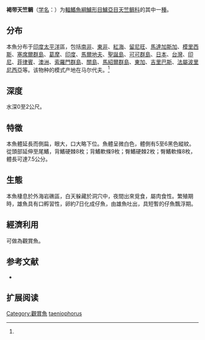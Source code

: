 {{Speciesbox
| name = 褐带天竺鲷
| status = NE
| status_system = 
| image = 
| genus = Apogon
| species = taeniophorus
| authority = Regan, 1908<ref name='id7232'>{{cite web| url =http://www.bioinfo.cn/db05/BjdwSpecies.php?action=view&id=7232| title =褐带天竺鲷| work =中国动物物种编目数据库| publisher =中国科学院微生物研究所| author =中国科学院动物研究所| accessdate =2009-04-16| deadurl =yes| archiveurl =https://web.archive.org/web/20131203122335/http://www.bioinfo.cn/db05/BjdwSpecies.php?action=view| archivedate =2013-12-03| df =}}</ref>
| synonyms = *''Amia fasciata stevensi''<br /><small>McCulloch, 1915</small>
*''Apogon saipanensis''<br /><small>Fowler, 1945</small>
*''Lovamia saipanensis''<br /><small>Fowler, 1945</small>
}}

'''褐带天竺鲷'''（[[学名|学名]]：{{lang|la|''Apogon taeniophorus''}}）为[[輻鰭魚綱|輻鰭魚綱]][[鱸形目|鱸形目]][[鱸亞目|鱸亞目]][[天竺鲷科|天竺鲷科]]的其中一[[種|種]]。

==分布==
本魚分布于[[印度|印度]][[太平洋|太平洋]]區，包括[[南非|南非]]、[[東非|東非]]、[[紅海|紅海]]、[[留尼旺|留尼旺]]、[[馬達加斯加|馬達加斯加]]、[[模里西斯|模里西斯]]、[[塞席爾群島|塞席爾群島]]、[[葛摩|葛摩]]、[[印度|印度]]、[[馬爾地夫|馬爾地夫]]、[[聖誕島|聖誕島]]、[[可可群島|可可群島]]、[[日本|日本]]、[[台灣|台灣]]、[[印尼|印尼]]、[[菲律賓|菲律賓]]、[[澳洲|澳洲]]、[[索羅門群島|索羅門群島]]、[[關島|關島]]、[[馬紹爾群島|馬紹爾群島]]、[[東加|東加]]、[[吉里巴斯|吉里巴斯]]、[[法屬波里尼西亞|法屬波里尼西亞]]等。该物种的模式产地在马尔代夫。<ref name='id7232'/>

==深度==
水深0至2公尺。

==特徵==
本魚體延長而側扁，眼大，口大略下位。魚體呈微白色，體側有5至6黑色縱紋。從頭部延伸至尾鰭，背鰭硬棘8枚；背鰭軟條9枚；臀鰭硬棘2枚；臀鰭軟條8枚，體長可達7.5公分。

==生態==
本魚棲息於外海岩礁區，白天躲藏於洞穴中，夜間出來覓食，屬肉食性。繁殖期時，雄魚具有口孵習性，卵約7日化成仔魚，由雄魚吐出，具短暫的仔魚飄浮期。

==經濟利用==
可做為觀賞魚。

== 参考文献 ==
{{reflist}}
*{{FishBase_species|genus=Apogon|species=taeniophorus|year=2011|month=12}}

== 扩展阅读 ==
{{refbegin}}
{{wikispecies-inline|Apogon taeniophorus|褐带天竺鲷}}
{{refend}}
{{Taxonbar|from=Q2875722}}

[[Category:觀賞魚|Category:觀賞魚]]
[[Category:天竺鲷属|taeniophorus]]


{{鲈形目小作品}}